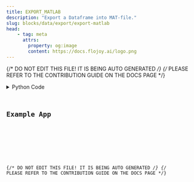 ```yaml
---
title: EXPORT_MATLAB
description: "Export a Dataframe into MAT-file."
slug: blocks/data/export/export-matlab
head:
    - tag: meta
      attrs:
        property: og:image
        content: https://docs.flojoy.ai/logo.png
---
```


{/* DO NOT EDIT THIS FILE! IT IS BEING AUTO GENERATED */}
{/* PLEASE REFER TO THE CONTRIBUTION GUIDE ON THE DOCS PAGE */}


<DownloadStudioBanner />
<PythonDocsDisplay docstring={block_data["docstring"]} />
<details>
<summary>Python Code</summary>



<Code code={pythonCode} lang="py" wrap theme="dracula" />

[Find this Flojoy Block on GitHub](https://github.com/flojoy-ai/blocks/blob/main/blocks/DATA/EXPORT/EXPORT_MATLAB/EXPORT_MATLAB.py)

</details>

## Example App


<GetHelpWidget />


<AppDisplay app={app} blockName="EXPORT_MATLAB" client:visible />


<Example />

{/* DO NOT EDIT THIS FILE! IT IS BEING AUTO GENERATED */}
{/* PLEASE REFER TO THE CONTRIBUTION GUIDE ON THE DOCS PAGE */}
